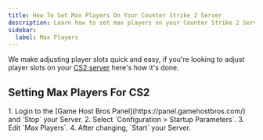 ```yaml
---
title: How To Set Max Players On Your Counter Strike 2 Server
description: Learn how to set max players on your Counter Strike 2 Server
sidebar:
  label: Max Players
---
```


We make adjusting player slots quick and easy, if you're looking to adjust player slots on your [CS2 server](https://www.gamehostbros.com/cs2-server-hosting/) here's how it's done.

## Setting Max Players For CS2

<Steps>
1. Login to the [Game Host Bros Panel](https://panel.gamehostbros.com/) and `Stop` your Server.
2. Select `Configuration > Startup Parameters`.
3. Edit `Max Players`.
4. After changing, `Start` your Server.
</Steps>



